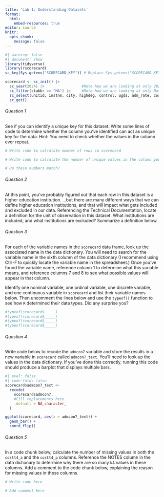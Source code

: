 ```yaml
---
title: 'Lab 1: Understanding Datasets'
format:
  html:
    embed-resources: true
editor: source
knitr:
  opts_chunk:
    message: false
---
```


```r
#| warning: false
#| document: show
library(tidyverse)
library(rscorecard)
sc_key(Sys.getenv("SCORECARD_KEY")) # Replace Sys.getenv("SCORECARD_KEY") here with your API Key in quotation marks

scorecard <- sc_init() |>
  sc_year(2024) |>                 #Note how we are looking at only 2024 data here!
  sc_filter(stabbr == "MA") |>     #Note how we are looking at only Massachusetts data here!
  sc_select(unitid, instnm, city, highdeg, control, ugds, adm_rate, costt4_a, costt4_p, pcip27, pctfloan, admcon7, wdraw_orig_yr2_rt, cdr3) |>
  sc_get()
```
###### Question 1
See if you can identify a unique key for this dataset. Write some lines of code to determine whether the column you've identified can act as unique key for the data. Hint: You need to check whether the values in the column ever repeat.

```r
# Write code to calculate number of rows in scorecard

# Write code to calculate the number of unique values in the column you've identified as a unique key 

# Do these numbers match?
```
###### Question 2
At this point, you've probably figured out that each row in this dataset is a higher education institution. ...but there are many different ways that we can define higher education institutions, and that will impact what gets included and excluded in our data. Referencing the Technical Documentation, locate a definition for the unit of observation in this dataset. What institutions are included, and what institutions are excluded? Summarize a definition below.

###### Question 3
For each of the variable names in the `scorecard` data frame, look up the associated name in the data dictionary. You will need to search for the variable name in the sixth column of the data dictionary (I recommend using Ctrl-F to quickly locate the variable name in the spreadsheet.) Once you've found the variable name, reference column 1 to determine what this variable means, and reference columns 7 and 8 to see what possible values will appear in that column.

Identify one nominal variable, one ordinal variable, one discrete variable, and one continuous variable in `scorecard` and list their variable names below. Then uncomment the lines below and use the `typeof()` function to see how `R` determined their data types. Did any surprise you?

```r
#typeof(scorecard$_____)
#typeof(scorecard$_____)
#typeof(scorecard$_____)
#typeof(scorecard$_____)
```
###### Question 4
Write code below to recode the `admcon7` variable and store the results in a new variable in `scorecard` called `admcon7_text`. You'll need to look up the values in the data dictionary. If you've done this correctly, running this code should produce a barplot that displays multiple bars.

```r
#| eval: false
#| code-fold: false
scorecard$admcon7_text <-
  recode(
    scorecard$admcon7, 
    #Fill replacements here
    .default = NA_character_
  )

ggplot(scorecard, aes(x = admcon7_text)) +
  geom_bar() +
  coord_flip()
```
###### Question 5
In a code chunk below, calculate the number of missing values in both the `costt4_a` and the `costt4_p` columns. Reference the NOTES column in the data dictionary to determine why there are so many `NA` values in these columns. Add a comment to the code chunk below, explaining the reason for missing values in these columns.

```r
# Write code here

# Add comment here
```
